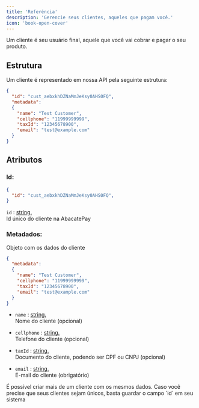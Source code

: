 ```yaml
---
title: 'Referência'
description: 'Gerencie seus clientes, aqueles que pagam você.'
icon: 'book-open-cover'
---
```


Um cliente é seu usuário final, aquele que você vai cobrar e pagar o seu produto.

## <Icon icon="folder-tree" type="solid"/>  Estrutura

Um cliente é representado em nossa API pela seguinte estrutura:

```json json
{
  "id": "cust_aebxkhDZNaMmJeKsy0AHS0FQ",
  "metadata": 
  {
    "name": "Test Customer",
    "cellphone": "11999999999",
    "taxId": "12345678900",
    "email": "test@example.com"
  }
} 
```

## Atributos

### Id: 

```json json {2}
{
  "id": "cust_aebxkhDZNaMmJeKsy0AHS0FQ",
} 
```

`id` : <u> string. </u> <br />
Id único do cliente na AbacatePay

### Metadados: 
Objeto com os dados do cliente

```json json {4-7}
{
  "metadata": 
  {
    "name": "Test Customer",
    "cellphone": "11999999999",
    "taxId": "12345678900",
    "email": "test@example.com"
  }
} 
```

* `name` : <u> string. </u> <br /> Nome do cliente (opcional)

* `cellphone` : <u> string. </u> <br /> Telefone do cliente (opcional)

* `taxId` : <u> string. </u> <br /> Documento do cliente, podendo ser CPF ou CNPJ (opcional)

* `email` : <u> string. </u> <br /> E-mail do cliente (obrigatório)

<Tip title="Clientes não são únicos" icon="book" horizontal>
 É possível criar mais de um cliente com os mesmos dados. Caso você precise que seus clientes sejam únicos, basta guardar o campo `id` em seu sistema
</Tip>